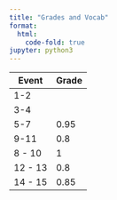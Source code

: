 ```yaml
---
title: "Grades and Vocab"
format:
  html:
    code-fold: true
jupyter: python3
---
```


| Event      | Grade |
| ----------- | ----------- |
| 1-2      |  |
| 3-4   |    |
| 5-7 | 0.95 |
| 9-11 | 0.8 |
| 8 - 10 | 1 |
| 12 - 13 | 0.8 |
| 14 - 15 | 0.85 |




